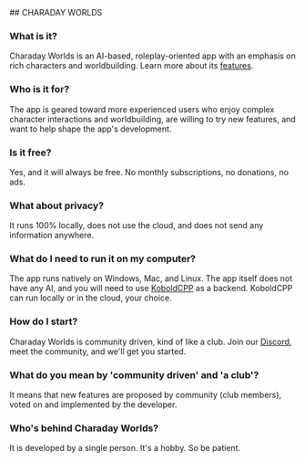 
<Container ta="center">
## CHARADAY WORLDS
</Container>

<Container>
  <Paper withBorder shadow="sm" style={{ padding: 20 }} bg="var(--mantine-color-gray-1)" mt="md">


### What is it?
Charaday Worlds is an AI-based, roleplay-oriented app with an emphasis on rich characters and worldbuilding. Learn more about its [features](/charaday/features).

### Who is it for?
The app is geared toward more experienced users who enjoy complex character interactions and worldbuilding, are willing to try new features, and want to help shape the app's development.

### Is it free?
Yes, and it will always be free. No monthly subscriptions, no donations, no ads.

### What about privacy?
It runs 100% locally, does not use the cloud, and does not send any information anywhere.

### What do I need to run it on my computer?
The app runs natively on Windows, Mac, and Linux. The app itself does not have any AI, and you will need to use [KoboldCPP](https://github.com/LostRuins/koboldcpp) as a backend. KoboldCPP can run locally or in the cloud, your choice.

### How do I start?
Charaday Worlds is community driven, kind of like a club. Join our [Discord](https://discord.gg/A47GfuJXU4), meet the community, and we'll get you started.

### What do you mean by 'community driven' and 'a club'?
It means that new features are proposed by community (club members), voted on and implemented by the developer.

### Who's behind Charaday Worlds?
It is developed by a single person. It's a hobby. So be patient.

  </Paper>
</Container>
